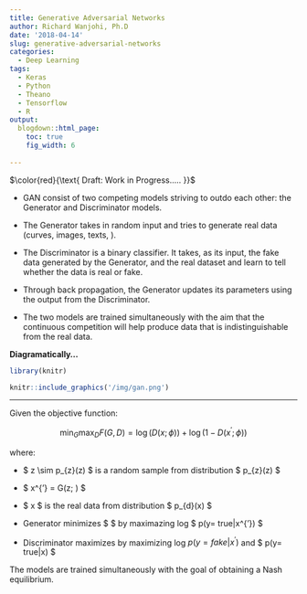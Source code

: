```yaml
---
title: Generative Adversarial Networks
author: Richard Wanjohi, Ph.D
date: '2018-04-14'
slug: generative-adversarial-networks
categories:
  - Deep Learning
tags:
  - Keras
  - Python
  - Theano
  - Tensorflow
  - R
output:
  blogdown::html_page:
    toc: true
    fig_width: 6
   
---
```

 
$\color{red}{\text{ Draft: Work in Progress.....  }}$ 
  
* GAN consist of two competing  models striving to outdo each other: the Generator and Discriminator models.
  
* The Generator takes in random input and tries to generate real data (curves, images, texts, \ldots).
 
* The Discriminator is a binary classifier. It takes, as its input, the fake data generated by the Generator, and the real dataset and learn to tell whether the data is real or fake.
 
* Through back propagation, the Generator updates its parameters using the output from the Discriminator.

* The two models are trained simultaneously with  the aim that the continuous  competition will help produce data that is indistinguishable from the real data.

**Diagramatically... **

```r
library(knitr)
```



```r

knitr::include_graphics('/img/gan.png') 

```





****
Given the objective function:

 $$ \min_{G} \max_{D} F(G, D) = \log(D(x; \phi)) + \log(1- D( x^{'}; \phi)) $$

 where:

   +   $ z \\sim p_{z}(z) $ is a random sample from distribution $ p_{z}(z) $ 
  
   +   $ x^{'} = G(z; \theta) $
   +   $ x $ is the real data from distribution $ p_{d}(x) $ 

 *  Generator minimizes $ \eqref{one} $ by maximazing  log $ p(y= true|x^{'}) $
 *  Discriminator maximizes \eqref{one} by maximizing log $p(y= fake|x^{'})$ and $ p(y= true|x)  $

 The models are trained simultaneously with the  goal of  obtaining a Nash equilibrium.






